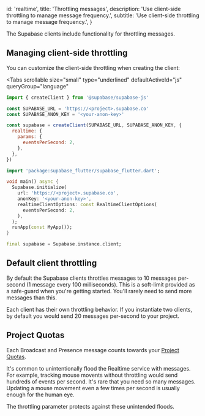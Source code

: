 
  id: 'realtime',
  title: 'Throttling messages',
  description: 'Use client-side throttling to manage message frequency.',
  subtitle: 'Use client-side throttling to manage message frequency.',
}

The Supabase clients include functionality for throttling messages.

## Managing client-side throttling

You can customize the client-side throttling when creating the client:

<Tabs
  scrollable
  size="small"
  type="underlined"
  defaultActiveId="js"
  queryGroup="language"
>
<TabPanel id="js" label="JavaScript">

```js
import { createClient } from '@supabase/supabase-js'

const SUPABASE_URL = 'https://<project>.supabase.co'
const SUPABASE_ANON_KEY = '<your-anon-key>'

const supabase = createClient(SUPABASE_URL, SUPABASE_ANON_KEY, {
  realtime: {
    params: {
      eventsPerSecond: 2,
    },
  },
})
```

</TabPanel>
<TabPanel id="dart" label="Dart">

```dart
import 'package:supabase_flutter/supabase_flutter.dart';

void main() async {
  Supabase.initialize(
    url: 'https://<project>.supabase.co',
    anonKey: '<your-anon-key>',
    realtimeClientOptions: const RealtimeClientOptions(
      eventsPerSecond: 2,
    ),
  );
  runApp(const MyApp());
}

final supabase = Supabase.instance.client;
```

</TabPanel>
</Tabs>

## Default client throttling

By default the Supabase clients throttles messages to 10 messages per-second (1 message every 100 milliseconds). This is a soft-limit provided as a safe-guard when you're getting started. You'll rarely need to send more messages than this.

Each client has their own throttling behavior. If you instantiate two clients, by default you would send 20 messages per-second to your project.

## Project Quotas

Each Broadcast and Presence message counts towards your [Project Quotas](/docs/guides/realtime/quotas).

It's common to unintentionally flood the Realtime service with messages. For example, tracking mouse movents without throttling would send hundreds of events per second. It's rare that you need so many messages. Updating a mouse movement even a few times per second is usually enough for the human eye.

The throttling parameter protects against these unintended floods.


